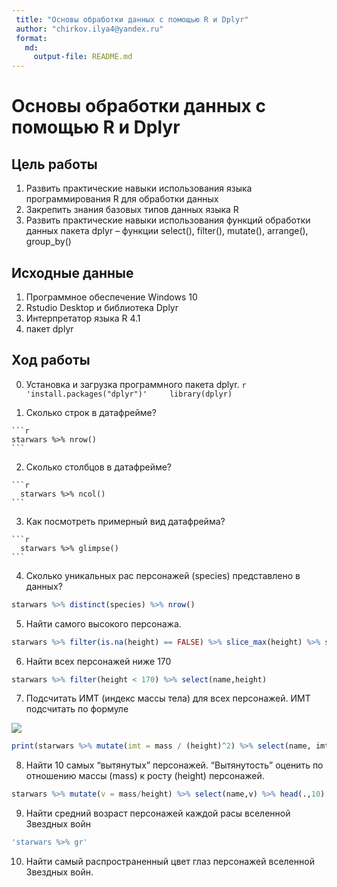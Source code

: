 ```yaml
---
 title: "Основы обработки данных с помощью R и Dplyr"
 author: "chirkov.ilya4@yandex.ru"
 format: 
   md:
     output-file: README.md
---
```


# Основы обработки данных с помощью R и Dplyr
 
 
## Цель работы 

  1. Развить практические навыки использования языка программирования R для обработки данных
  2. Закрепить знания базовых типов данных языка R
  3. Развить практические навыки использования функций обработки данных пакета dplyr – функции select(), filter(), mutate(), arrange(), group_by()
  
## Исходные данные 
 
 1. Программное обеспечение Windows 10 
 2. Rstudio Desktop и библиотека Dplyr
 3. Интерпретатор языка R 4.1
 4. пакет dplyr
 
 
## Ход работы

  0. Установка и загрузка программного пакета dplyr.
    ```r
    'install.packages("dplyr")'
    library(dplyr)
    ```
      
  1. Сколько строк в датафрейме?
  
    ```r
    starwars %>% nrow()
    ```
    
    
  2. Сколько столбцов в датафрейме? 
    
    ```r
      starwars %>% ncol()
    ```
    
    
  3. Как посмотреть примерный вид датафрейма?
  
    ```r
      starwars %>% glimpse()
    ```
    
    
  4. Сколько уникальных рас персонажей (species) представлено в данных?
    
```r
starwars %>% distinct(species) %>% nrow()
```
  5. Найти самого высокого персонажа.
```r
starwars %>% filter(is.na(height) == FALSE) %>% slice_max(height) %>% select(name,height)
```
  6. Найти всех персонажей ниже 170
```r
starwars %>% filter(height < 170) %>% select(name,height)
```
  7. Подсчитать ИМТ (индекс массы тела) для всех персонажей. ИМТ подсчитать по формуле
  
  ![](img/1.png)
```r
print(starwars %>% mutate(imt = mass / (height)^2) %>% select(name, imt))
```
  8. Найти 10 самых “вытянутых” персонажей. “Вытянутость” оценить по отношению массы (mass) к росту (height) персонажей.
```r
starwars %>% mutate(v = mass/height) %>% select(name,v) %>% head(.,10)
```
  9. Найти средний возраст персонажей каждой расы вселенной Звездных войн
```r
'starwars %>% gr'
```

  10. Найти самый распространенный цвет глаз персонажей вселенной Звездных войн.
  